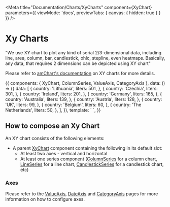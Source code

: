 
<Meta
  title="Documentation/Charts/XyCharts"
  component={XyChart}
  parameters={{ viewMode: 'docs', previewTabs: { canvas: { hidden: true } } }}
/>

# Xy Charts

"We use XY chart to plot any kind of serial 2/3-dimensional data, including line, area, column, bar, candlestick, ohlc, stepline, even heatmaps. Basically, any data, that requires 2 dimensions can be depicted using XY chart"

Please refer to [amChart's documentation](https://www.amcharts.com/docs/v4/chart-types/xy-chart/) on XY charts for more details.

<Preview>
  <Story name="Documentation" inline={true}>
    {{
      components: { XyChart, ColumnSeries, ValueAxis, CategoryAxis },
      data: () => ({
        data: [
          {
            country: 'Lithuania',
            liters: 501,
          },
          {
            country: 'Czechia',
            liters: 301,
          },
          {
            country: 'Ireland',
            liters: 201,
          },
          {
            country: 'Germany',
            liters: 165,
          },
          {
            country: 'Australia',
            liters: 139,
          },
          {
            country: 'Austria',
            liters: 128,
          },
          {
            country: 'UK',
            liters: 99,
          },
          {
            country: 'Belgium',
            liters: 60,
          },
          {
            country: 'The Netherlands',
            liters: 50,
          },
        ],
      }),
      template: `
        <xy-chart :data="data">
            <column-series x-prop="country" y-prop="liters" fill="#69B7DC" />
            <category-axis dimension="x" category="country" />
            <value-axis dimension="y" />
        </xy-chart>
  `,
    }}
  </Story>
</Preview>

## How to compose an Xy Chart

An XY chart consists of the following elements:

- A parent [XyChart](?path=/docs/documentation-chart-components-xychart--page) component containing the following in its default slot:
  - At least two axes - vertical and horizontal
  - At least one series component ([ColumnSeries](?path=/docs/documentation-chart-components-subcomponents-series-columnseries--page) for a column chart, [LineSeries](?path=/docs/documentation-chart-components-subcomponents-series-lineseries--page) for a line chart, [CandlestickSeries](?path=/docs/documentation-chart-components-subcomponents-series-candlestickseries--page) for a candlestick chart, etc)

### Axes

Please refer to the [ValueAxis](?path=/docs/documentation-chart-components-subcomponents-axes-valueaxis--page), [DateAxis](?path=/docs/documentation-chart-components-subcomponents-axes-dateaxis--page) and [CategoryAxis](?path=/docs/documentation-chart-components-subcomponents-axes-categoryaxis--page) pages for more information on how to configure axes.
